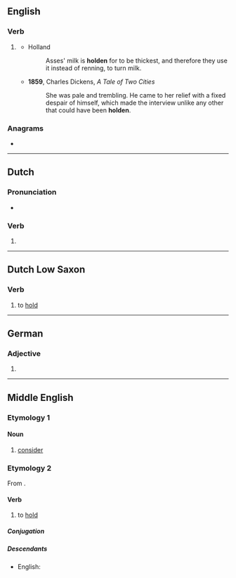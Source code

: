 {{also|Holden}}
==English==

===Verb===
{{head|en|past participle}}

# {{lb|en|archaic}} {{past participle of|hold|lang=en|nocat=1}}
#* Holland
#*: Asses' milk is '''holden''' for to be thickest, and therefore they use it instead of renning, to turn milk.
#* '''1859''', Charles Dickens, ''A Tale of Two Cities''
#*: She was pale and trembling. He came to her relief with a fixed despair of himself, which made the interview unlike any other that could have been '''holden'''.

===Anagrams===
* {{anagrams|en|hondel}}

----

==Dutch==

===Pronunciation===
* {{audio|Nl-holden.ogg|Audio|lang=nl}}

===Verb===
{{nl-verb-form}}

# {{nl-verb form of|n=pl|t=past|m=ind+subj|hollen}}

----

==Dutch Low Saxon==

===Verb===
{{head|nds-nl|verb}}

# to [[hold]]

----

==German==

===Adjective===
{{head|de|adjective form}}

# {{de-inflected form of|hold}}

----

==Middle English==
{{attention|enm|not a noun}}

===Etymology 1===

====Noun====
{{head|enm|noun}}

# [[consider]]

===Etymology 2===
From {{etyl|ang|enm}} {{m|ang|healdan}}.

====Verb====
{{head|enm|verb}}

# to [[hold]]

=====Conjugation=====
{{enm-conj|type=strong|holde|holdeþ, holden|holdest|holdeþ, holden|holdeþ|holdeþ, holden|holde|holden|holdende, holdinge|(y)holden|held(e)|helden|helde(st)|helden|held(e)|helden|helde|helde|hold(e)|holdeþ}}

=====Descendants=====
* English: {{l|en|hold}}